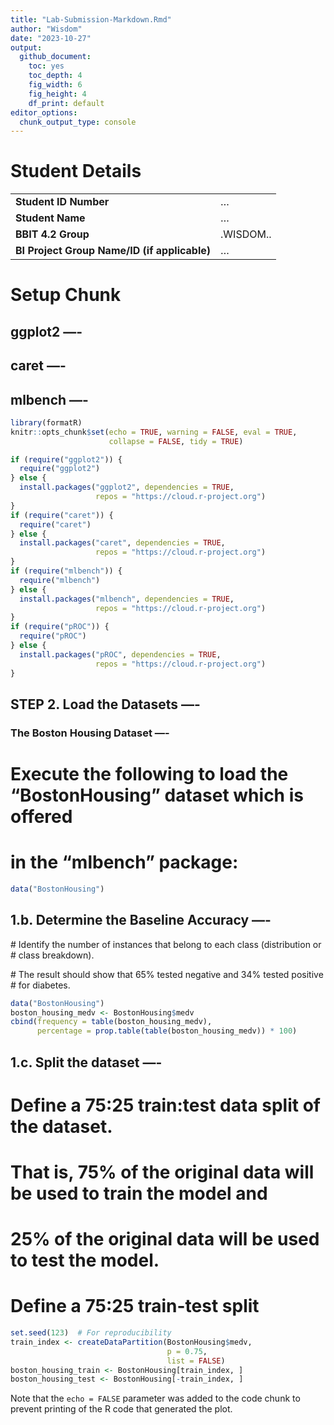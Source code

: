 ```yaml
---
title: "Lab-Submission-Markdown.Rmd"
author: "Wisdom"
date: "2023-10-27"
output:
  github_document:
    toc: yes
    toc_depth: 4
    fig_width: 6
    fig_height: 4
    df_print: default
editor_options:
  chunk_output_type: console
---
```


# Student Details

|                                              |     |
|----------------------------------------------|-----|
| **Student ID Number**                        | ... |
| **Student Name**                             | ... |
| **BBIT 4.2 Group**                           | .WISDOM.. |
| **BI Project Group Name/ID (if applicable)** | ... |

# Setup Chunk
## ggplot2 ----
## caret ----
## mlbench ----
```r
library(formatR)
knitr::opts_chunk$set(echo = TRUE, warning = FALSE, eval = TRUE,
                      collapse = FALSE, tidy = TRUE)
```

```r
if (require("ggplot2")) {
  require("ggplot2")
} else {
  install.packages("ggplot2", dependencies = TRUE,
                   repos = "https://cloud.r-project.org")
}
if (require("caret")) {
  require("caret")
} else {
  install.packages("caret", dependencies = TRUE,
                   repos = "https://cloud.r-project.org")
}
if (require("mlbench")) {
  require("mlbench")
} else {
  install.packages("mlbench", dependencies = TRUE,
                   repos = "https://cloud.r-project.org")
}
if (require("pROC")) {
  require("pROC")
} else {
  install.packages("pROC", dependencies = TRUE,
                   repos = "https://cloud.r-project.org")
}

```

## STEP 2. Load the Datasets ----

### The Boston Housing Dataset ----
# Execute the following to load the “BostonHousing” dataset which is offered
# in the "mlbench" package:
```r
data("BostonHousing")
```

## 1.b. Determine the Baseline Accuracy ----
  # Identify the number of instances that belong to each class (distribution or
  # class breakdown).
  
  # The result should show that 65% tested negative and 34% tested positive
  # for diabetes.

```r
data("BostonHousing")
boston_housing_medv <- BostonHousing$medv
cbind(frequency = table(boston_housing_medv),
      percentage = prop.table(table(boston_housing_medv)) * 100)
```
## 1.c. Split the dataset ----
# Define a 75:25 train:test data split of the dataset.
# That is, 75% of the original data will be used to train the model and
# 25% of the original data will be used to test the model.
# Define a 75:25 train-test split
```r
set.seed(123)  # For reproducibility
train_index <- createDataPartition(BostonHousing$medv,
                                   p = 0.75,
                                   list = FALSE)
boston_housing_train <- BostonHousing[train_index, ]
boston_housing_test <- BostonHousing[-train_index, ]
```

Note that the `echo = FALSE` parameter was added to the code chunk to prevent printing of the R code that generated the plot.
